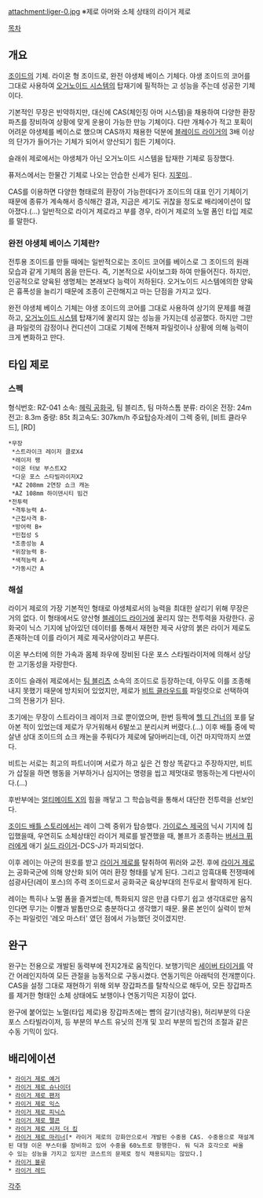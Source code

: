 attachment:liger-0.jpg
※제로 아머와 소체 상태의 라이거 제로

[[목차]]
== 개요 ==
[[조이드]]의 기체. 라이온 형 조이드로, 완전 야생체 베이스 기체다. 야생 조이드의 코어를 그대로 사용하여 [[오거노이드 시스템]]의 탑재기에 필적하는 고 성능을 주는데 성공한 기체이다.  

기본적인 무장은 빈약하지만, 대신에 CAS(체인징 아머 시스템)을 채용하여 다양한 환장파츠를 장비하여 상황에 맞게 운용이 가능한 만능 기체이다. 다만 개체수가 적고 포획이 어려운 야생체를 베이스로 했으며 CAS까지 채용한 덕분에 [[블레이드 라이거]]의 3배 이상의 단가가 들어가는 기체가 되어서 양산되기 힘든 기체이다.

슬래쉬 제로에서는 야생체가 아닌 오거노이드 시스템을 탑재한 기체로 등장했다.

퓨저스에서는 한물간 기체로 나오는 안습한 신세가 된다. [[지못미]]..

CAS를 이용하면 다양한 형태로의 환장이 가능한데다가 조이드의 대표 인기 기체이기 때문에 종류가 계속해서 증식해간 결과, 지금은 세기도 귀찮을 정도로 배리에이션이 많아졌다.(…)
일반적으로 라이거 제로라고 부를 경우, 라이거 제로의 노멀 폼인 타입 제로를 말한다.  

=== 완전 야생체 베이스 기체란? ===
전투용 조이드를 만들 때에는 일반적으로는 조이드 코어를 베이스로 그 조이드의 원래 모습과 같게 기체의 몸을 만든다. 즉, 기본적으로 사이보그화 하여 만들어진다. 하지만, 인공적으로 양육된 생명체는 본래보다 능력이 저하된다. 오거노이드 시스템에의한 양육은 흉폭성을 늘리기 때문에 조종이 곤란해지고 마는 단점을 가지고 있다. 

완전 야생체 베이스 기체는 야생 조이드의 코어를 그대로 사용하여 상기의 문제를 해결하고, [[오거노이드 시스템]] 탑재기에 꿀리지 않는 성능을 가지는데 성공했다. 하지만 그만큼 파일럿의 감정이나 컨디션이 그대로 기체에 전해져 파일럿이나 상황에 의해 능력이 크게 변화하고 만다.

== 타입 제로 ==
=== 스펙 ===
형식번호: RZ-041 
소속: [[헤릭 공화국]], 팀 블리츠, 팀 마하스톰 
분류: 라이온 
전장: 24m 
전고: 8.3m 
중량: 85t 
최고속도: 307km/h 
주요탑승자:레이 그렉 중위, [비트 클라우드], [RD] 
 *무장
  *스트라이크 레이저 클로X4 
  *레이저 팽 
  *이온 터보 부스트X2 
  *다운 포스 스타빌라이저X2
  *AZ 208mm 2연장 쇼크 캐논
  *AZ 108mm 하이덴시티 빔건
 *전투력
  *격투능력 A-
  *근접사격 B-
  *방어력 B+
  *민첩성 S
  *조종성능 A
  *위장능력 B-
  *색적능력 A-
  *가동시간 A

=== 해설 ===
라이거 제로의 가장 기본적인 형태로 야생체로서의 능력을 최대한 살리기 위해 무장은 거의 없다. 이 형태에서도 양산형 [[블레이드 라이거]]에 꿀리지 않는 전투력을 자랑한다. 
공화국이 닉스 기지에 남아있던 데이터를 통해서 재현한 제국 사양의 붉은 라이거 제로도 존재하는데 이를 라이거 제로 제국사양이라고 부른다.

이온 부스터에 의한 가속과 몸체 좌우에 장비된 다운 포스 스타빌라이저에 의해서 상당한 고기동성을 자랑한다.

조이드 슬래쉬 제로에서는 [[팀 블리츠]] 소속의 조이드로 등장하는데, 아무도 이를 조종해내지 못했기 때문에 방치되어 있었지만, 제로가 [[비트 클라우드]]를 파일럿으로 선택하여 그의 전용기가 된다. 

초기에는 무장이 스트라이크 레이저 크로 뿐이였으며, 한번 등짝에 [[헬 디 건너]]의 포를 달아본 적이 있었는데 제로가 무거워해서 6발쏘고 분리시켜 버렸다.(...) 이후 배틀 중에 박살낸 상대 조이드의 쇼크 캐논을 주워다가 제로에 달아버리는데, 이건 마지막까지 쓰였다.

비트는 서로는 최고의 파트너이며 서로가 하고 싶은 건 항상 똑같다고 주장하지만, 비트가 삽질을 하면 행동을 거부하거나 심지어는 명령을 씹고 제멋대로 행동하는게 다반사이다.(...) 

후반부에는 [[얼티메이트 X]]의 힘을 깨닿고 그 학습능력을 통해서 대단한 전투력을 선보인다. 

[[조이드 배틀 스토리]]에서는 레이 그렉 중위가 탑승했다. [[가이로스 제국]]의 닉시 기지에 칩입했을때, 우연히도 소체상태인 라이거 제로를 발견했을 때, 볼프가 조종하는 [[버서크 퓌러]]에게 애기 [[실드 라이거]]-DCS-J가 파괴되었다.  

이후 레이는 아군의 원호를 받고 [[라이거 제로]]를 탈취하여 퓌러와 교전. 후에 [[라이거 제로]]는 공화국군에 의해 양산화 되어 여러 환장 형태를 낳게 된다. 그리고 암흑대륙 전쟁때에 섬광사단(레이 포스)의 주력 조이드로서 공화국군 육상부대의 전두로서 활약하게 된다.

레이는 특히나 노멀 폼을 즐겨썼는데, 특화되지 않은 만큼 다루기 쉽고 생각대로만 움직인다면 무기는 이빨과 발톱만으로 충분하다고 생각했기 때문. 물론 본인이 실력이 받쳐주는 파일럿인 '레오 마스터' 였던 점에서 가능했던 것이겠지만.

== 완구 ==
완구는 전용으로 개발된 동력부에 전지2개로 움직인다. 보행기믹은 [[세이버 타이거]]를 약간 어레인지하여 모든 관절을 능동적으로 구동시켰다. 연동기믹은 아래턱의 전개뿐이다.
CAS을 설정 그대로 재현하기 위해 외부 장갑파츠를 탈착식으로 해두어, 모든 장갑파츠를 제거한 형태인 소체 상태에도 보행이나 연동기믹은 지장이 없다.

완구에 붙어있는 노멀(타입 제로)용 장갑파츠에는 뺨의 갈기(냉각용), 허리부분의 다운 포스 스타빌라이저, 등 부분의 부스트 유닛의 전개 및 꼬리 부분의 빔건의 조절과 같은 수동 기믹이 있다.

== 배리에이션 ==
 * [[라이거 제로 예거]]
 * [[라이거 제로 슈나이더]]
 * [[라이거 제로 팬저]]
 * [[라이거 제로 익스]]
 * [[라이거 제로 피닉스]]
 * [[라이거 제로 팰콘]]
 * [[라이거 제로 시저 더 킹]]
 * [[라이거 제로 마리너]][* 라이거 제로의 강화안으로서 개발된 수중용 CAS. 수중용으로 재설계된 대형 이온 부스터를 장비하고 있어 수중을 60노트로 항행한다. 워 딕과 호각으로 싸울수 있는 성능을 가지고 있지만 코스트의 문제로 정식 채용되지는 않았다.]
 * [[라이거 블루]]
 * [[라이거 레드]]

[[각주]]
